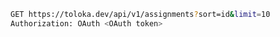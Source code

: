 ```bash
GET https://toloka.dev/api/v1/assignments?sort=id&limit=10
Authorization: OAuth <OAuth token>
```